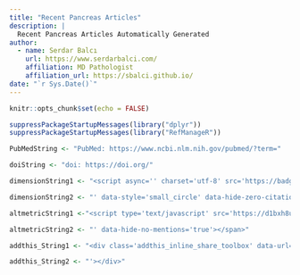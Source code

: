 ```yaml
---
title: "Recent Pancreas Articles"
description: |
  Recent Pancreas Articles Automatically Generated
author:
  - name: Serdar Balcı 
    url: https://www.serdarbalci.com/
    affiliation: MD Pathologist
    affiliation_url: https://sbalci.github.io/
date: "`r Sys.Date()`"
---
```




```r
knitr::opts_chunk$set(echo = FALSE)
```

```r
suppressPackageStartupMessages(library("dplyr"))
suppressPackageStartupMessages(library("RefManageR"))
```



```r
PubMedString <- "PubMed: https://www.ncbi.nlm.nih.gov/pubmed/?term="

doiString <- "doi: https://doi.org/"

dimensionString1 <- "<script async='' charset='utf-8' src='https://badge.dimensions.ai/badge.js'></script> <span class='__dimensions_badge_embed__' data-doi='"

dimensionString2 <- "' data-style='small_circle' data-hide-zero-citations='true' data-legend='always'></span>"

altmetricString1 <-"<script type='text/javascript' src='https://d1bxh8uas1mnw7.cloudfront.net/assets/embed.js'></script> <span class='altmetric-embed' data-link-target='_blank' data-badge-details='right' data-badge-type='donut' data-doi='"

altmetricString2 <- "' data-hide-no-mentions='true'></span>"

addthis_String1 <- "<div class='addthis_inline_share_toolbox' data-url='pbpath.org/current-journal-watch/' data-title='See this abstract on #PBPath #JournalWatch : "

addthis_String2 <- "'></div>"

```


